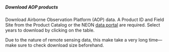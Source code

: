 ##### Download AOP products

Download Airborne Observation Platform (AOP) data. A Product ID and Field Site from the Product Catalog or the NEON <a href='http://data.neonscience.org/static/browse.html' target='_blank'>data portal</a> are required. Select years to download by clicking on the table.

Due to the nature of remote sensing data, this make take a very long time— make sure to check download size beforehand.
